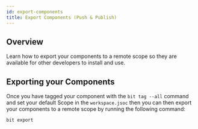 ```yaml
---
id: export-components
title: Export Components (Push & Publish)
---
```


## Overview

Learn how to export your components to a remote scope so they are available for other developers to install and use.

## Exporting your Components

Once you have tagged your component with the `bit tag --all` command and set your default Scope in the `workspace.jsoc` then you can then export your components to a remote scope by running the following command:

```bash
bit export
```
